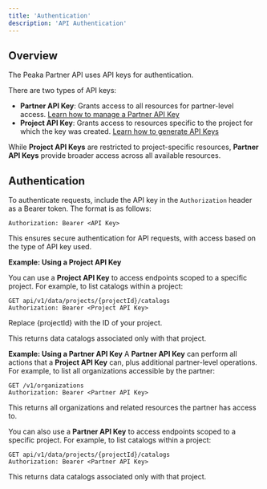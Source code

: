 ```yaml
---
title: 'Authentication'
description: 'API Authentication'
---
```


## Overview

The Peaka Partner API uses API keys for authentication.

There are two types of API keys:

- **Partner API Key**: Grants access to all resources for partner-level access. [Learn how to manage a Partner API Key](/how-to-guides/how-to-manage-partner-api-key)
- **Project API Key**: Grants access to resources specific to the project for which the key was created. [Learn how to generate API Keys](/how-to-guides/how-to-generate-api-keys)

While **Project API Keys** are restricted to project-specific resources, **Partner API Keys** provide broader access across all available resources.

## Authentication

To authenticate requests, include the API key in the `Authorization` header as a Bearer token. The format is as follows:

```http
Authorization: Bearer <API Key>
```

This ensures secure authentication for API requests, with access based on the type of API key used.

**Example: Using a Project API Key**

You can use a **Project API Key** to access endpoints scoped to a specific project. For example, to list catalogs within a project:

```http
GET api/v1/data/projects/{projectId}/catalogs
Authorization: Bearer <Project API Key>
```

Replace {projectId} with the ID of your project.

This returns data catalogs associated only with that project.

**Example: Using a Partner API Key**
A **Partner API Key** can perform all actions that a **Project API Key** can, plus additional partner-level operations. For example, to list all organizations accessible by the partner:

```http
GET /v1/organizations
Authorization: Bearer <Partner API Key>
```
This returns all organizations and related resources the partner has access to.

You can also use a **Partner API Key** to access endpoints scoped to a specific project. For example, to list catalogs within a project:
```http
GET api/v1/data/projects/{projectId}/catalogs
Authorization: Bearer <Partner API Key>
```
This returns data catalogs associated only with that project.
